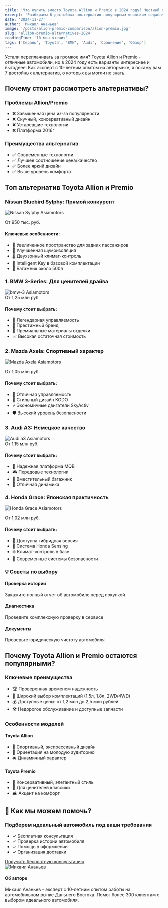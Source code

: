 ```yaml
---
title: 'Что купить вместо Toyota Allion и Premio в 2024 году? Честный обзор альтернатив'
excerpt: 'Разбираем 6 достойных альтернатив популярным японским седанам: от премиальных немцев до надежных японцев. Поможем сделать правильный выбор!'
date: '2024-11-27'
author: 'Михаил Ананьев'
image: '/posts/alion-premio-comparison/alion-premio.jpg'
slug: 'allion-premio-alternatives-2024'
readingTime: '10 мин чтения'
tags: ['Седаны', 'Toyota', 'BMW', 'Audi', 'Сравнение', 'Обзор']
---
```


<div class="intro-block">
    <p class="intro-text">
        Устали переплачивать за громкое имя? Toyota Allion и Premio - отличные
        автомобили, но в 2024 году есть варианты интереснее и выгоднее. Как
        эксперт с 10-летним опытом на авторынке, я покажу вам 7 достойных
        альтернатив, о которых вы могли не знать.
    </p>
</div>

## Почему стоит рассмотреть альтернативы?

<div class="pros-cons-grid">
    <div class="cons-card">
        <h3>Проблемы Allion/Premio</h3>
        <ul>
            <li>❌ Завышенная цена из-за популярности</li>
            <li>❌ Скучный, консервативный дизайн</li>
            <li>❌ Устаревшие технологии</li>
            <li>❌ Платформа 2016г</li>
        </ul>
    </div>
    <div class="pros-card">
        <h3>Преимущества альтернатив</h3>
        <ul>
            <li>✅ Современные технологии</li>
            <li>✅ Лучшее соотношение цена/качество</li>
            <li>✅ Более яркий дизайн</li>
            <li>✅ Выше уровень комфорта</li>
        </ul>
    </div>
</div>

## Топ альтернатив Toyota Allion и Premio

### Nissan Bluebird Sylphy: Прямой конкурент

<img
    src="/posts/alion-premio-comparison/bluebird-sylphy.jpg"
    alt="Nissan Sylphy Asiamotors"
/>

<div class="car-details">
    <div class="price-tag">От 950 тыс. руб.</div>
    <div class="advantages-card">
        <h4>Ключевые особенности:</h4>
        <ul>
            <li>📏 Увеличенное пространство для задних пассажиров</li>
            <li>🎵 Улучшенная шумоизоляция</li>
            <li>🌡️ Двухзонный климат-контроль</li>
            <li>🎯 Intelligent Key в базовой комплектации</li>
            <li>🛄 Багажник около 500л</li>
        </ul>
    </div>
</div>

### 1. BMW 3-Series: Для ценителей драйва

<img src="/posts/alion-premio-comparison/bmw-3.jpg" alt="bmw-3 Asiamotors" />

<div class="car-details">
    <div class="price-tag">От 1,25 млн руб</div>
    <div class="advantages-card">
        <h4>Почему стоит выбрать:</h4>
        <ul>
            <li>🏁 Легендарная управляемость</li>
            <li>👔 Престижный бренд</li>
            <li>💎 Премиальные материалы отделки</li>
            <li>📈 Высокая остаточная стоимость</li>
        </ul>
    </div>
</div>

### 2. Mazda Axela: Спортивный характер

<img
    src="/posts/alion-premio-comparison/axela.jpg"
    alt="Mazda Axela Asiamotors"
/>

<div class="car-details">
    <div class="price-tag">От 1,05 млн руб.</div>
    <div class="advantages-card">
        <h4>Почему стоит выбрать:</h4>
        <ul>
            <li>🎯 Отличная управляемость</li>
            <li>🎨 Стильный дизайн KODO</li>
            <li>⚡ Экономичные двигатели SkyActiv</li>
            <li>🛡️ Высокий уровень безопасности</li>
        </ul>
    </div>
</div>

### 3. Audi A3: Немецкое качество

<img src="/posts/alion-premio-comparison/audi-3.jpg" alt="Audi a3 Asiamotors" />

<div class="car-details">
    <div class="price-tag">От 1,15 млн руб.</div>
    <div class="advantages-card">
        <h4>Почему стоит выбрать:</h4>
        <ul>
            <li>🔧 Надежная платформа MQB</li>
            <li>🎮 Передовые технологии</li>
            <li>🛄 Вместительный багажник</li>
            <li>💪 Отличная динамика</li>
        </ul>
    </div>
</div>

### 4. Honda Grace: Японская практичность

<img
    src="/posts/alion-premio-comparison/grace.jpg"
    alt="Honda Grace Asiamotors"
    class="posts__spec-img"
/>

<div class="car-details">
    <div class="price-tag">От 1,02 млн руб.</div>
    <div class="advantages-card">
        <h4>Почему стоит выбрать:</h4>
        <ul>
            <li>🔋 Доступна гибридная версия</li>
            <li>🎯 Система Honda Sensing</li>
            <li>❄️ Климат-контроль в базе</li>
            <li>🌟 Современные системы безопасности</li>
        </ul>
    </div>
</div>

### 💡 Советы по выбору

<div class="tips-grid">
    <div class="tip-card">
        <h4>Проверка истории</h4>
        <p>Закажите полный отчет об автомобиле перед покупкой</p>
    </div>
    <div class="tip-card">
        <h4>Диагностика</h4>
        <p>Проведите комплексную проверку в сервисе</p>
    </div>
    <div class="tip-card">
        <h4>Документы</h4>
        <p>Проверьте юридическую чистоту автомобиля</p>
    </div>
</div>

## Почему Toyota Allion и Premio остаются популярными?

<div class="advantages-block">
    <h3>Ключевые преимущества</h3>
    <ul>
        <li>🏆 Проверенная временем надежность</li>
        <li>🚗 Широкий выбор комплектаций (1.5л, 1.8л, 2WD/4WD)</li>
        <li>💰 Доступные цены: от 1,2 млн до 2,5 млн рублей</li>
        <li>🛠️ Недорогое обслуживание и доступные запчасти</li>
    </ul>
</div>

### Особенности моделей

<div class="models-comparison">
    <div class="model-card">
        <h4>Toyota Allion</h4>
        <ul>
            <li>🎨 Спортивный, экспрессивный дизайн</li>
            <li>🎯 Ориентация на молодую аудиторию</li>
            <li>🚘 Динамичный характер</li>
        </ul>
    </div>
    <div class="model-card">
        <h4>Toyota Premio</h4>
        <ul>
            <li>👔 Консервативный, элегантный стиль</li>
            <li>🎯 Для ценителей классики</li>
            <li>🛋️ Акцент на комфорт</li>
        </ul>
    </div>
</div>

## 🎯 Как мы можем помочь?

<div class="cta-box">
    <h3>Подберем идеальный автомобиль под ваши требования</h3>
    <ul>
        <li>✓ Бесплатная консультация</li>
        <li>✓ Проверка истории автомобиля</li>
        <li>✓ Помощь в оформлении</li>
        <li>✓ Организация доставки</li>
    </ul>
    <a href="/contacts" class="cta-button">
        Получить бесплатную консультацию
    </a>
</div>

<div class="author-box">
    <img src="/img/team/Mihail.png" alt="Михаил Ананьев" />
    <div class="author-info">
        <h4>Об авторе</h4>
        <p>
            Михаил Ананьев - эксперт с 10-летним опытом работы на автомобильном
            рынке Дальнего Востока. Помог более 300 клиентам с выбором
            идеального автомобиля.
        </p>
    </div>
</div>
